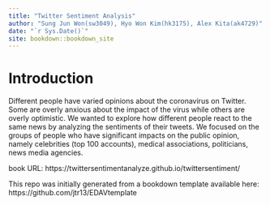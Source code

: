 ```yaml
--- 
title: "Twitter Sentiment Analysis"
author: "Sung Jun Won(sw3049), Hyo Won Kim(hk3175), Alex Kita(ak4729)"
date: "`r Sys.Date()`"
site: bookdown::bookdown_site
---
```


# Introduction

Different people have varied opinions about the coronavirus on Twitter. Some are overly anxious about the impact of the virus while others are overly optimistic. We wanted to explore how different people react to the same news by analyzing the sentiments of their tweets. We focused on the groups of people who have significant impacts on the public opinion, namely celebrities (top 100 accounts), medical associations, politicians, news media agencies.

book URL: https://twittersentimentanalyze.github.io/twittersentiment/

This repo was initially generated from a bookdown template available here: https://github.com/jtr13/EDAVtemplate
